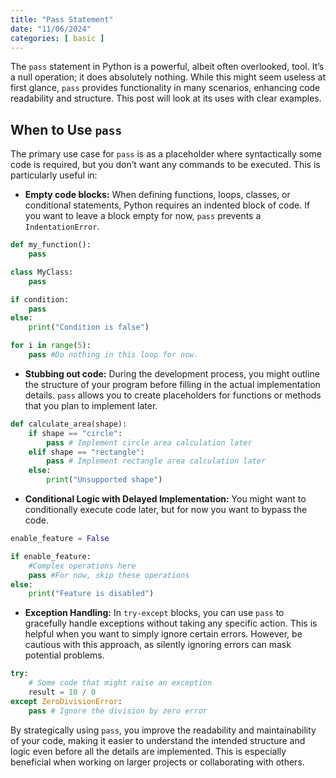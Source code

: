 ```yaml
---
title: "Pass Statement"
date: "11/06/2024"
categories: [ basic ]
---
```



The `pass` statement in Python is a powerful, albeit often overlooked, tool. It's a null operation; it does absolutely nothing. While this might seem useless at first glance, `pass` provides functionality in many scenarios, enhancing code readability and structure. This post will look at its uses with clear examples.


## When to Use `pass`

The primary use case for `pass` is as a placeholder where syntactically some code is required, but you don't want any commands to be executed.  This is particularly useful in:

* **Empty code blocks:** When defining functions, loops, classes, or conditional statements, Python requires an indented block of code.  If you want to leave a block empty for now,  `pass` prevents a `IndentationError`.

```python
def my_function():
    pass

class MyClass:
    pass

if condition:
    pass
else:
    print("Condition is false")

for i in range(5):
    pass #Do nothing in this loop for now.
```

* **Stubbing out code:** During the development process, you might outline the structure of your program before filling in the actual implementation details. `pass` allows you to create placeholders for functions or methods that you plan to implement later.

```python
def calculate_area(shape):
    if shape == "circle":
        pass # Implement circle area calculation later
    elif shape == "rectangle":
        pass # Implement rectangle area calculation later
    else:
        print("Unsupported shape")
```


* **Conditional Logic with Delayed Implementation:** You might want to conditionally execute code later, but for now you want to bypass the code.


```python
enable_feature = False

if enable_feature:
    #Complex operations here
    pass #For now, skip these operations
else:
    print("Feature is disabled")
```

* **Exception Handling:** In `try-except` blocks, you can use `pass` to gracefully handle exceptions without taking any specific action.  This is helpful when you want to simply ignore certain errors.  However, be cautious with this approach, as silently ignoring errors can mask potential problems.

```python
try:
    # Some code that might raise an exception
    result = 10 / 0
except ZeroDivisionError:
    pass # Ignore the division by zero error
```


By strategically using `pass`, you improve the readability and maintainability of your code, making it easier to understand the intended structure and logic even before all the details are implemented.  This is especially beneficial when working on larger projects or collaborating with others.

